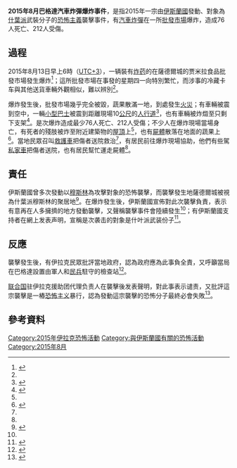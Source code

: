 {{Infobox civilian attack
|location={{flag|Iraq}}[[巴格達|巴格達]][[薩德爾城|薩德爾城]]
|date=2015年8月13日
|weapons=[[汽車炸彈|汽車炸彈]]
|fatalities=76
|injuries=212
|perp={{flag|Islamic State}}
|target=[[什葉派|什葉派]]武裝分子
}}
{{external media
|align=right
|width=250px
|image1=[http://image.wenweipo.com/2015/08/14/a23c.jpg 消防員在爆炸現場射水]
|image2=[http://premium.mingpao.com/protected/Image/20150814/_14TB003_.jpg 在爆炸中損毀的建築物]
|image3=[http://static.hkej.com/hkej/images/2015/08/14/1119390_2738acc6905cbeb7853bc16fb4535f7a_620.jpg 一輛在爆炸中損毀的汽車]
}}
{{Campaignbox 伊拉克內戰}}
'''2015年8月巴格達汽車炸彈爆炸事件'''，是指2015年一宗由[[伊斯蘭國|伊斯蘭國]]發動、對象為[[什葉派|什葉派]]武裝分子的[[恐怖主義|恐怖主義]]襲擊事件，有[[汽車炸彈|汽車炸彈]]在一所[[批發市場|批發市場]]爆炸，造成76人死亡、212人受傷。

== 過程 ==
2015年8月13日早上6時（[[UTC+3|UTC+3]]），一辆裝有[[炸药|炸药]]的{{link-en|冷藏卡车|Refrigerator truck}}在薩德爾城的贾米拉食品批發市場發生爆炸<ref name=jmn>{{cite news |title=巴格达遭ISIS汽车炸弹袭击 至少76人死亡 |url=http://www.jiemian.com/article/352642.html |accessdate=2015-09-12 |agency=界面新闻 |date=2015-08-13 |archiveurl=https://archive.is/20150912104432/http://www.jiemian.com/article/352642.html |archivedate=2015-09-12 |deadurl=no }}</ref>；這所批發市場在事發的星期四一向特別繁忙，而涉事的冷藏卡车與其他送貨車輛外觀相似，難以辨別<ref name=terrorism/>。

爆炸發生後，批發市場幾乎完全被毀，蔬果散滿一地，到處發生[[火災|火災]]；有車輛被震到空中，一輛[[小型巴士|小型巴士]]被震到距離現場10[[米_(单位)|公尺]]的[[人行道|人行道]]<ref name=terrorism>{{cite news |title=巴格達卡車炸彈襲擊 76死200傷 |url=http://www.chinapress.com.my/node/645919 |accessdate=2015-09-12 |agency=中國報 |date=2015-08-13 |archiveurl=https://archive.is/20150912105550/http://www.chinapress.com.my/node/645919 |archivedate=2015-09-12 |deadurl=yes }}</ref>，也有車輛被炸燬至只剩下支架<ref name=deaths>{{cite news |title=IS汽車炸彈襲擊 巴格達市集76死212傷 |url=http://www.am730.com.hk/article-277314 |accessdate=2015-09-12 |agency=AM730 |date=2015-08-14 |archiveurl=https://archive.is/20150912105720/http://www.am730.com.hk/article-277314 |archivedate=2015-09-12 |deadurl=no }}</ref>。是次爆炸造成最少76人死亡、212人受傷；不少人在爆炸現場當場身亡，有死者的殘肢被炸至附近建築物的[[屋頂|屋頂]]上<ref name=deaths/>，也有[[屍體|屍體]]散落在地面的蔬果上<ref name=Save>{{cite news |title=達伊沙襲巴格達早市62死200傷 |url=http://www.singpao.com/xw/gj/201508/t20150814_568419.html |accessdate=2015-09-12 |agency=成报 |date=2015-08-14 |archiveurl=https://archive.is/20150912114147/http://www.singpao.com/xw/gj/201508/t20150814_568419.html |archivedate=2015-09-12 |deadurl=yes }}</ref>。當地民眾召叫[[救護車|救護車]]把傷者送院救治<ref name=Save/>，有居民前往爆炸現場協助，他們有些駕[[私家車|私家車]]把傷者送院，也有居民幫忙運走屍體<ref name=terrorism/>。

== 責任 ==
伊斯蘭國曾多次發動以{{link-en|伊拉克什葉派|Shia Islam in Iraq}}[[穆斯林|穆斯林]]為攻擊對象的恐怖襲擊，而襲擊發生地薩德爾城被視為什葉派穆斯林的聚居地<ref>{{cite news |title=伊斯蘭國：伊拉克市集爆炸76死　IS承認責任 |url=http://www.on.cc/int/bkn/cnt/news/20150813/bknint-20150813132411005-0813_17011_001.html?eventid=4028828d48400bad01485442ffe53ffb&eventsection=int_news&refer=hn2 |accessdate=2015-09-14 |agency=on.cc東網 |date=2015-08-13 |archiveurl=https://archive.is/20150914053116/http://www.on.cc/int/bkn/cnt/news/20150813/bknint-20150813132411005-0813_17011_001.html?eventid=4028828d48400bad01485442ffe53ffb&eventsection=int_news&refer=hn2 |archivedate=2015-09-14 |deadurl=no }}</ref>。在爆炸發生後，伊斯蘭國宣佈對此次襲擊負責，表示有意再在人多擁擠的地方發動襲擊，又聲稱襲擊事件會陸續發生<ref name=terrorism />；有伊斯蘭國支持者在網上发表声明，宣稱是次袭击的對象是什叶派武装份子<ref>{{cite news |title=巴格達汽車炸彈攻擊至少造成59人死亡 |url=http://www.bbc.com/zhongwen/trad/world/2015/08/150813_iraq_car_attack |accessdate=2015-09-14 |agency=BBC中文網 |archiveurl=https://archive.today/20150914053400/http://www.bbc.com/zhongwen/trad/world/2015/08/150813_iraq_car_attack |archivedate=2015-09-14 |deadurl=no }}</ref>。

== 反應 ==
襲擊發生後，有伊拉克民眾批評當地政府，認為政府應為此事負全責，又呼籲當局在巴格達設置由軍人和[[民兵|民兵]]駐守的檢查站<ref>{{cite news |title=Market truck bomb kills at least 76 in Baghdad's Sadr City; Islamic State claims attack |url=http://www.abc.net.au/news/2015-08-13/market-truck-bomb-kills-at-least-60-in-baghdad/6695662 |accessdate=2015-09-12 |agency=Reuters |date=2015-08-13 |archiveurl=https://archive.is/20150912143543/http://www.abc.net.au/news/2015-08-13/market-truck-bomb-kills-at-least-60-in-baghdad/6695662 |archivedate=2015-09-12 |deadurl=no }}</ref>。

[[联合国|联合国]]驻伊拉克援助团代理负责人在襲擊後发表聲明，對此事表示谴责，又批評這宗襲擊是一樁[[恐怖主义|恐怖主义]]暴行，認為發動這宗襲擊的恐怖分子最終必會失敗<ref>{{cite news |title=联合国谴责巴格达爆炸袭击：恐怖分子终将失败 |url=http://www.chinanews.com/gj/2015/08-14/7467386.shtml |accessdate=2015-09-12 |agency=中国新闻网 |date=2015-08-14 |archiveurl=https://archive.is/20150912144844/http://www.chinanews.com/gj/2015/08-14/7467386.shtml |archivedate=2015-09-12 |deadurl=no }}</ref>。

== 參考資料 ==
{{reflist}}

[[Category:2015年伊拉克恐怖活動|Category:2015年伊拉克恐怖活動]]
[[Category:與伊斯蘭國有關的恐怖活動|Category:與伊斯蘭國有關的恐怖活動]]
[[Category:2015年8月|Category:2015年8月]]
